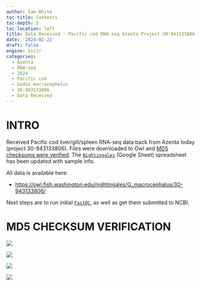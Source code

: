 ```yaml
---
author: Sam White
toc-title: Contents
toc-depth: 5
toc-location: left
title: Data Received - Pacific cod RNA-seq Azenta Project 30-943133806
date: '2024-02-21'
draft: false
engine: knitr
categories: 
  - Azenta
  - RNA-seq
  - 2024
  - Pacific cod
  - Gadus macrocephalus
  - 30-943133806
  - Data Received
---
```

# INTRO

Received Pacific cod liver/gill/spleen RNA-seq data back from Azenta today (project 30-943133806). Files were downloaded to Owl and [MD5 checksums were verified](#md5-checksum-verification). The [`Nightingales`](https://b.link/nightingales) (Google Sheet) spreadsheet has been updated with sample info.

All data is available here:

- [https://owl.fish.washington.edu/nightingales/G_macrocephalus/30-943133806/](https://owl.fish.washington.edu/nightingales/G_macrocephalus/30-943133806/)

Next steps are to run initial [`FastQC`](https://www.bioinformatics.babraham.ac.uk/projects/fastqc/), as well as get them submitted to NCBI.


# MD5 CHECKSUM VERIFICATION

::: {layout-nrow="2"}
![](md5-checksum-verification-01.png){fig-alt="Screenshot showing MD5 checksum verification of FastQ files."}

![](md5-checksum-verification-02.png){fig-alt="Screenshot showing MD5 checksum verification of FastQ files."}

![](md5-checksum-verification-03.png){fig-alt="Screenshot showing MD5 checksum verification of FastQ files."}

![](md5-checksum-verification-04.png){fig-alt="Screenshot showing MD5 checksum verification of FastQ files."}
:::